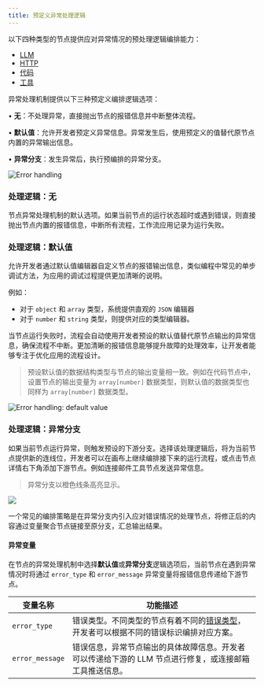 ```yaml
---
title: 预定义异常处理逻辑
---
```


以下四种类型的节点提供应对异常情况的预处理逻辑编排能力：

* [LLM](../node/llm)
* [HTTP](../node/http-request)
* [代码](../node/code)
* [工具](../node/tools)

异常处理机制提供以下三种预定义编排逻辑选项：

• **无**：不处理异常，直接抛出节点的报错信息并中断整体流程。

• **默认值**：允许开发者预定义异常信息。异常发生后，使用预定义的值替代原节点内置的异常输出信息。

• **异常分支**：发生异常后，执行预编排的异常分支。

![Error handling](https://assets-docs.dify.ai/2024/12/6e2655949889d4d162945d840d698649.png)

### 处理逻辑：无

节点异常处理机制的默认选项。如果当前节点的运行状态超时或遇到错误，则直接抛出节点内置的报错信息，中断所有流程，工作流应用记录为运行失败。

### 处理逻辑：默认值

允许开发者通过默认值编辑器自定义节点的报错输出信息，类似编程中常见的单步调试方法，为应用的调试过程提供更加清晰的说明。

例如：

* 对于 `object` 和 `array` 类型，系统提供直观的 `JSON` 编辑器
* 对于 `number` 和 `string` 类型，则提供对应的类型编辑器。

当节点运行失败时，流程会自动使用开发者预设的默认值替代原节点输出的异常信息，确保流程不中断。更加清晰的报错信息能够提升故障的处理效率，让开发者能够专注于优化应用的流程设计。

> 预设默认值的数据结构类型与节点的输出变量相一致。例如在代码节点中，设置节点的输出变量为 `array[number]` 数据类型，则默认值的数据类型也同样为 `array[number]` 数据类型。

![Error handling: default value](https://assets-docs.dify.ai/2024/12/e9e5e757090679243e0c9976093c7e6c.png)

### 处理逻辑：异常分支

如果当前节点运行异常，则触发预设的下游分支。选择该处理逻辑后，将为当前节点提供新的连线位，开发者可以在画布上继续编排接下来的运行流程，或点击节点详情右下角添加下游节点。例如连接邮件工具节点发送异常信息。

> 异常分支以橙色线条高亮显示。

![](https://assets-docs.dify.ai/2024/12/e5ea1af947818bd9e27cab3042c1c4f3.png)

一个常见的编排策略是在异常分支内引入应对错误情况的处理节点，将修正后的内容通过变量聚合节点链接至原分支，汇总输出结果。

#### 异常变量

在节点的异常处理机制中选择**默认值**或**异常分支**逻辑选项后，当前节点在遇到异常情况时将通过 `error_type` 和 `error_message` 异常变量将报错信息传递给下游节点。

| 变量名称            | 功能描述                                                                                                          |
| --------------- | ------------------------------------------------------------------------------------------------------------- |
| `error_type`    | 错误类型。不同类型的节点有着不同的[错误类型](./error-type)，开发者可以根据不同的错误标识编排对应方案。 |
| `error_message` | 错误信息，异常节点输出的具体故障信息。开发者可以传递给下游的 LLM 节点进行修复，或连接邮箱工具推送信息。                                                        |
